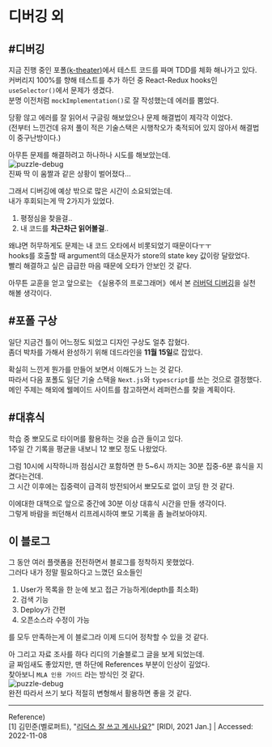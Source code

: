 
# 디버깅 외

<Authors date="2022년 11월 09일(수)">
  <Author name="김영찬" link="https://twitter.com/shuding_" />
</Authors>

## #디버깅
지금 진행 중인 포폴[(k-theater)](/blog/portfolio1)에서 테스트 코드를 짜며 TDD를 체화 해나가고 있다.  
커버리지 100%를 향해 테스트를 추가 하던 중 React-Redux hooks인 `useSelector()`에서 문제가 생겼다.  
분명 이전처럼 `mockImplementation()`로 잘 작성했는데 에러를 뿜었다.

당황 않고 에러를 잘 읽어서 구글링 해보았으나 문제 해결법이 제각각 이었다.  
(전부터 느낀건데 유저 풀이 적은 기술스택은 시행착오가 축적되어 있지 않아서 해결법이 중구난방이다.)

아무튼 문제를 해결하려고 하나하나 시도를 해보았는데.  
![puzzle-debug](../../public/img/retrospective/meme/puzzle-debug.webp)  
진짜 딱 이 움짤과 같은 상황이 벌어졌다...

그래서 디버깅에 예상 밖으로 많은 시간이 소요되었는데.  
내가 후회되는게 딱 2가지가 있었다.
1. 평정심을 찾을걸..
2. 내 코드를 **차근차근 읽어볼걸**..  

왜냐면 허무하게도 문제는 내 코드 오타에서 비롯되었기 때문이다ㅜㅜ  
hooks를 호출할 때 argument의 대소문자가 store의 state key 값이랑 달랐었다.  
빨리 해결하고 싶은 급급한 마음 때문에 오타가 안보인 것 같다.

아무튼 교훈을 얻고 앞으로는 《실용주의 프로그래머》에서 본 [러버덕 디버깅](https://ko.wikipedia.org/wiki/%EA%B3%A0%EB%AC%B4_%EC%98%A4%EB%A6%AC_%EB%94%94%EB%B2%84%EA%B9%85)을 실천 해볼 생각이다.  

## #포폴 구상
일단 지금건 틀이 어느정도 되었고 디자인 구상도 얼추 잡혔다.  
좀더 박차를 가해서 완성하기 위해 데드라인을 **11월 15일**로 잡았다.

확실히 느낀게 뭔가를 만들어 보면서 이해도가 느는 것 같다.  
따라서 다음 포폴도 일단 기술 스택을 `Next.js`와 `typescript`를 쓰는 것으로 결정했다.  
메인 주제는 해외에 웰메이드 사이트를 참고하면서 레퍼런스를 찾을 계획이다.

## #대휴식
학습 중 뽀모도로 타이머를 활용하는 것을 습관 들이고 있다.  
1주일 간 기록을 평균을 내보니 12 뽀모 정도 나왔었다.

그럼 10시에 시작하니까 점심시간 포함하면 한 5~6시 까지는 30분 집중-6분 휴식을 지켰다는건데.  
그 시간 이후에는 집중력이 급격히 방전되어서 뽀모도로 없이 코딩 한 것 같다.

이에대한 대책으로 앞으로 중간에 30분 이상 대휴식 시간을 만들 생각이다.  
그렇게 바람을 쐬던해서 리프레시하여 뽀모 기록을 좀 늘려보아야지.

## 이 블로그
그 동안 여러 플랫폼을 전전하면서 블로그를 정착하지 못했었다.  
그러다 내가 정말 필요하다고 느꼈던 요소들인
1. User가 목록을 한 눈에 보고 접근 가능하게(depth를 최소화)
2. 검색 기능
3. Deploy가 간편
4. 오픈소스라 수정이 가능

를 모두 만족하는게 이 블로그라 이제 드디어 정착할 수 있을 것 같다.

아 그리고 자료 조사를 하다 리디의 기술블로그 글을 보게 되었는데.  
글 짜임새도 좋았지만, 맨 하단에 References 부분이 인상이 깊었다.  
찾아보니 `MLA 인용 가이드` 라는 방식인 것 같다.  
![puzzle-debug](../../public/img/retrospective/guide/mla-citation.png)  
완전 따라서 쓰기 보다 적절히 변형해서 활용하면 좋을 것 같다.
- - -
Reference)  
[1] 김민준(벨로퍼트), "[리덕스 잘 쓰고 계시나요?](https://ridicorp.com/story/how-to-use-redux-in-ridi/)" [RIDI, 2021 Jan.] | Accessed: 2022-11-08  